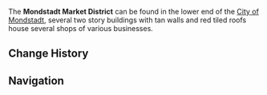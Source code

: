 {{Location Infobox
|image        = Mondstadt Market District (Night).png
|type         = Point of Interest
|region       = Mondstadt
|area         = Starfell Valley
|subarea      = City of Mondstadt
}}
The '''Mondstadt Market District''' can be found in the lower end of the [[City of Mondstadt]], several two story buildings with tan walls and red tiled roofs house several shops of various businesses.

==Change History==
{{Change History|1.0}}

==Navigation==
{{PoI Navbox|Mondstadt}}